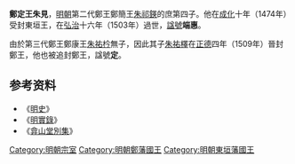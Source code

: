 {{CJK-New-Char|23E5F}}
'''鄭定王朱見{{ruby|𣹟|-{zh-hans:gàn;zh-tw:ㄍㄢˋ;zh-hk:gam3}-}}'''{{BD|1474年||1503年|catIdx=Z朱}}，[[明朝|明朝]]第二代鄭王鄭簡王[[朱祁鍈|朱祁鍈]]的庶第四子。他在[[成化|成化]]十年（1474年）受封東垣王，在[[弘治|弘治]]十六年（1503年）過世，[[諡號|諡號]]'''端惠'''。

由於第三代鄭王鄭康王[[朱祐枔|朱祐枔]]無子，因此其子[[朱祐檡|朱祐檡]]在[[正德_(明朝)|正德]]四年（1509年）晉封鄭王，他也被追封鄭王，諡號'''定'''。

==参考资料==
*《[[明史|明史]]》
*《[[明實錄|明實錄]]》
*《[[弇山堂別集|弇山堂別集]]》

{{s-start}}
{{s-none|無|[[明朝|明政府]]始封}}
{{s-ttl|title=[[明朝藩王列表_(鄭王系)#東垣國|明朝東垣國國王]]|years=1474年—1503年}}
{{s-aft|after=子[[朱祐檡|朱祐檡]]}}
{{end}}

[[Category:明朝宗室|Category:明朝宗室]]
[[Category:明朝鄭藩國王|Category:明朝鄭藩國王]]
[[Category:明朝東垣藩國王|Category:明朝東垣藩國王]]